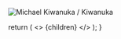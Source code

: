 <Column colMd={3} colLg={3} noGutterMdLeft>
<ArticleCard
  title="Michael Kiwanuka / Love & Hate"
  href="http://planetky.com/mkiwanuka3.htm"
  actionIcon="arrowRight"
>

![Michael Kiwanuka / Kiwanuka](http://planetky.com/gif/mkiwanuka3L.jpg)

</ArticleCard>
</Column>

  return (
    <>
      {children}
    </>
  );
}